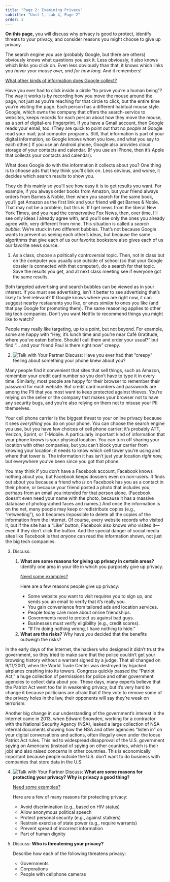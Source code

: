 ```yaml
---
title: "Page 2: Examining Privacy"
subtitle: "Unit 1, Lab 4, Page 2"
order: 2
---
```


::: learn
**On this page,** you will discuss why privacy is good to protect, identify threats to your privacy, and consider reasons you might choose to give up privacy.
:::



The search engine you use (probably Google, but there are others) obviously knows what questions you ask it. Less obviously, it also knows which links you click on. Even less obviously than that, it knows which links you <em>hover your mouse over, and for how long.</em> And it remembers!

::: endnote
<a href="#hint-Google" data-bs-toggle="collapse" title="What other kinds of information does Google collect?">What other kinds of information does Google collect?</a>

::: {#hint-Google .collapse}
Have you ever had to click inside a circle "to prove you're a human being"? The way it works is by recording how you move the mouse around the page, not just as you're reaching for that circle to click, but the entire time you're visiting the page. Each person has a different habitual mouse style. Google, which owns the company that offers the search-service to websites, keeps records for each person about how they move the mouse, as a sort of digital-era fingerprint. If you have a Gmail account, then Google reads your email, too. (They are quick to point out that no <em>people</em> at Google read your mail; just computer programs. Still, that information is part of your digital information, so Google knows whom you love, and what you say to each other.) If you use an Android phone, Google also provides cloud storage of your contacts and calendar. (If you use an iPhone, then it's Apple that collects your contacts and calendar).
:::
:::



What does Google do with the information it collects about you? One thing is to choose ads that they think you'll click on. Less obvious, and worse, it decides which search results to show you.

::: endnote
They do this mainly so you'll see how easy it is to get results you want. For example, if you always order books from Amazon, but your friend always orders from Barnes & Noble, then when you search for the same book, you'll get Amazon as the first link and your friend will get Barnes & Noble. That may not be a problem, but this is: If I get news from the liberal New York Times, and you read the conservative Fox News, then, over time, I'll see only ideas I already agree with, and you'll see only the ones you already agree with, very different from mine. This situation is called a <em>search bubble.</em> We're stuck in two different bubbles. That's not because Google wants to prevent us seeing each other's ideas, but because the same algorithms that give each of us our favorite bookstore also gives each of us our favorite news source.
:::

::: forYouToDo
<ol>

<li>As a class, choose a politically controversial topic. Then, not in class but on the computer you usually use outside of school (so that your Google dossier is connected with that computer), do a search for that topic. Save the results you get, and at next class meeting see if everyone got the same results.</li>

</ol>
:::



Both targeted advertising and search bubbles can be viewed as in your interest. If you must see advertising, isn't it better to see advertising that's likely to feel relevant? If Google knows where you are right now, it can suggest nearby restaurants you like, or ones <em>similar</em> to ones you like (and that pay Google for promoting them). The same reasoning applies to other big tech companies. Don't you want Netflix to recommend things you might like to watch?

People may really like targeting, up to a point, but not beyond. For example, some are happy with "Hey, it's lunch time and you're near Café Gratitude, where you've eaten before. Should I call them and order your usual?" but find "... and your friend Paul is there right now" creepy.

::: forYouToDo
<ol start="2">

<li><img src="/img/icons/talk-with-your-partner.png" title="Talk with Your Partner" alt="Talk with Your Partner" class="inline"/> Discuss: Have you ever had that "creepy" feeling about something your phone knew about you?</li>

</ol>
:::



Many people find it convenient that sites that sell things, such as Amazon, remember your credit card number so you don't have to type it in every time. Similarly, most people are happy for their browser to remember their password for each website. But credit card numbers and passwords are among the PII that you most want to keep protected against thieves. You're relying on the seller or the company that makes your browser not to have any security bugs, and you're also relying on them not to misuse your PII themselves.



Your cell phone carrier is the biggest threat to your online privacy because it sees <em>everything</em> you do on your phone. You can choose the search engine you use, but you have few choices of cell phone carrier; it's probably ATT, Verizon, Sprint, or T-Mobile. A particularly important kind of information that your phone knows is your physical location. You can turn off sharing your location with other companies, but you can't block your carrier from knowing your location; it needs to know which cell tower you're using and where that tower is. The information it has isn't just your location <em>right now,</em> but everywhere you've been since you got that phone.



You may think if you don't have a Facebook account, Facebook knows nothing about you, but Facebook keeps dossiers even on non-users. It finds out about you because a friend who <em>is</em> on Facebook has you as a contact in their phone, or because your friend posted a photo that includes you, perhaps from an email you intended for that person alone. (Facebook doesn't even need your name with the photo, because it has a massive database of photographed faces and names.) And once the information is on the net, many people may keep or redistribute copies (e.g., "retweeting"), so it becomes impossible to delete all the copies of the information from the Internet. Of course, every website records who visited it, but if the site has a "Like" button, Facebook also knows who visited it---even if they don't click the button. And the special danger of social media sites like Facebook is that <em>anyone</em> can read the information shown, not just the big tech companies.

::: forYouToDo


<ol start="3">

<li>

Discuss:

<ol>

<li>**What are some reasons for giving up privacy in certain areas?** Identify one area in your life in which you purposely give up privacy.</li>

::: endnote
<a href="#hint-giveup" data-bs-toggle="collapse" title="Need examples of some reasons for giving up privacy in certain areas?">Need some examples?</a>

::: {#hint-giveup .collapse}


Here are a few reasons people give up privacy:

<ul>

<li>Some website you want to visit requires you to sign up, and sends you an email to verify that it's really you.</li>

<li>You gain convenience from tailored ads and location services.</li>

<li>People today care more about online friendships.</li>

<li>Governments need to protect us against bad guys.</li>

<li>Businesses must verify eligibility (e.g., credit scores).</li>

<li>"If I'm doing nothing wrong, I have nothing to hide."</li>

</ul>


:::
:::
    
<li>**What are the risks?** Why have <em>you</em> decided that the benefits outweigh the risks?</li>

</ol>

</li>

</ol>
:::



In the early days of the Internet, the hackers who designed it didn't trust the government, so they tried to make sure that the police couldn't get your browsing history without a warrant signed by a judge. That all changed on 9/11/2001, when the World Trade Center was destroyed by hijacked airplanes crashing into its towers. Congress quickly passed the "Patriot Act," a huge collection of permissions for police and other government agencies to collect data about you. These days, many experts believe that the Patriot Act went too far in weakening privacy, but it's very hard to change it because politicians are afraid that if they vote to remove some of the privacy holes in the law, their opponents will say they're weak on terrorism.



Another big change in our understanding of the government's interest in the Internet came in 2013, when Edward Snowden, working for a contractor with the National Security Agency (NSA), leaked a large collection of NSA internal documents showing how the NSA and other agencies "listen in" on your digital conversations and actions, often illegally even under the loose Patriot Act rules. This led to widespread disapproval of the U.S. government spying on Americans (instead of spying on other countries, which is their job) and also raised concerns in other countries. This is economically important because people outside the U.S. don't want to do business with companies that store data in the U.S.

::: {#first .forYouToDo}
<ol start="4">

<li>

<img src="/img/icons/talk-with-your-partner-mini.png" title="Talk with Your Partner" alt="Talk with Your Partner" class="inline"/> Discuss: **What are some reasons for protecting your privacy? Why is privacy a good thing?**

::: endnote
<a href="#hint-protect" data-bs-toggle="collapse" title="Need examples of some reasons for protecting your privacy?">Need some examples?</a>

::: {#hint-protect .collapse}


Here are a few of many reasons for protecting privacy:

<ul>

<li>Avoid discrimination (e.g., based on HIV status)</li>

<li>Allow anonymous political speech</li>

<li>Protect personal security (e.g., against stalkers)</li>

<li>Restrain exercise of state power (e.g., require warrants)</li>

<li>Prevent spread of incorrect information</li>

<li>Part of human dignity</li>

</ul>


:::
:::

</li>

<li>



Discuss: **Who is threatening your privacy?**

Describe how each of the following threatens privacy:

<ul>

<li>Governments</li>

<li>Corporations</li>

<li>People with cellphone cameras</li>

</ul>

</li>

</ol>
:::
